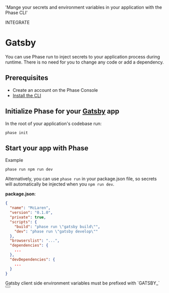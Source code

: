 
  'Mange your secrets and environment variables in your application with the Phase CLI'

<Tag variant="small">INTEGRATE</Tag>

# Gatsby

You can use Phase run to inject secrets to your application process during runtime. There is no need for you to change any code or add a dependency.

## Prerequisites

- Create an account on the Phase Console
- [Install the CLI](/cli/install)

## Initialize Phase for your [Gatsby](https://www.gatsbyjs.com) app

In the root of your application's codebase run:

```fish
phase init
```

## Start your app with Phase

Example

```fish
phase run npm run dev
```

Alternatively, you can use `phase run` in your package.json file, so secrets will automatically be injected when you `npm run dev`.

**package.json**:

```json
{
  "name": "McLaren",
  "version": "0.1.0",
  "private": true,
  "scripts": {
    "build": "phase run \"gatsby build\"",
    "dev": "phase run \"gatsby develop\""
  },
  "browserslist": "...",
  "dependencies": {
    ...
  },
  "devDependencies": {
    ...
  }
}
```

<Note>
  Gatsby client side environment variables must be prefixed with `GATSBY_`
</Note>

<div className="not-prose">
  <Button
    href="https://www.gatsbyjs.com/docs/how-to/local-development/environment-variables/#accessing-environment-variables-in-the-browser"
    variant="text"
    arrow="right"
    children="Gatsby Docs"
  />
</div>
